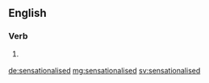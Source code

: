 ==English==

===Verb===
{{head|en|verb form}}

# {{label|en|British}} {{en-past of|sensationalise}}

[[de:sensationalised]]
[[mg:sensationalised]]
[[sv:sensationalised]]